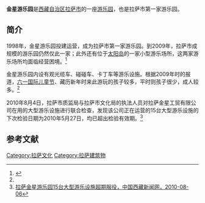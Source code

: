 '''金星游乐园'''是[[西藏自治区|西藏自治区]][[拉萨市|拉萨市]]的一座[[游乐园|游乐园]]，也是拉萨市第一家游乐园。

==简介==
1998年，金星游乐园投建运营，成为拉萨市第一家游乐园。到2009年，拉萨市成规模的游乐园仍然仅此一家；此外还有位于[[太阳岛_(拉萨)|太阳岛]]的一家小型游乐场所，这两家游乐场所均面临经营困境。<ref name=zgxzw>{{Cite web |url=http://xz.people.com.cn/GB/139189/9405509.html |title=大型游乐场 拉萨确实需要，中国西藏网，2009-06-03 |accessdate=2013-08-07 |archive-date=2016-03-04 |archive-url=https://web.archive.org/web/20160304063018/http://xz.people.com.cn/GB/139189/9405509.html |dead-url=no }}</ref>

金星游乐园内设有观光缆车、碰碰车、卡丁车等游乐设施。根据2009年时的报道，[[六一国际儿童节|六一国际儿童节]]、藏历新年时来此游玩的孩子较多，平时则孩子很少，成人较多。<ref name=zgxzw/>

2010年8月4日，拉萨市质监局与拉萨市文化局的执法人员对拉萨金星工贸有限公司在用的大型游乐设施进行联合检查，发现该公司正在运营的15台大型游乐设施的下次检验日期为2010年5月27日，均已超出检验有效期。<ref>[http://www.chinatibetnews.com/shehui/2010-08/06/content_521245.htm 拉萨金星游乐园15台大型游乐设施超期服役，中国西藏新闻网，2010-08-06]{{dead link|date=2018年4月 |bot=InternetArchiveBot |fix-attempted=yes }}</ref>

==参考文献==
{{reflist}}

{{拉萨地标}}
[[Category:拉萨文化|Category:拉萨文化]]
[[Category:拉萨建筑物|Category:拉萨建筑物]]